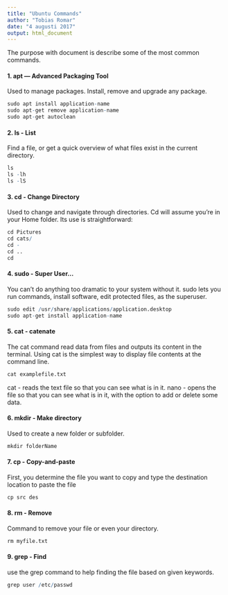 ---
title: "Ubuntu Commands"
author: "Tobias Romar"
date: "4 augusti 2017"
output: html_document
---

The purpose with document is describe some of the most common commands. 

#### 1. apt — Advanced Packaging Tool
Used to manage packages. Install, remove and upgrade any package.  

```{r eval = FALSE}
sudo apt install application-name
sudo apt-get remove application-name
sudo apt-get autoclean
``` 

#### 2. ls -  List
Find a file, or get a quick overview of what files exist in the current directory.

```{r eval = FALSE}
ls
ls -lh
ls -lS
``` 


#### 3. cd - Change Directory
Used to change and navigate through directories. Cd will assume you’re in your 
Home folder. Its use is straightforward: 

```{r eval = FALSE}
cd Pictures
cd cats/
cd -
cd ..
cd
``` 


#### 4. sudo - Super User…

You can’t do anything too dramatic to your system without it. sudo lets you 
run commands, install software, edit protected files, as the superuser.  

```{r eval = FALSE}
sudo edit /usr/share/applications/application.desktop
sudo apt-get install application-name
``` 

#### 5. cat - catenate

The cat command read data from files and outputs its content in the terminal. Using cat is the simplest way to display file contents at the command line.

```{r eval = FALSE}
cat examplefile.txt
``` 

cat - reads the text file so that you can see what is in it.
nano - opens the file so that you can see what is in it, with the option to add or delete some data.

#### 6. mkdir - Make directory 

Used to create a new folder or subfolder.
```{r eval = FALSE}
mkdir folderName
``` 

#### 7. cp - Copy-and-paste

First, you determine the file you want to copy and type the destination location to paste the file
```{r eval = FALSE}
cp src des
``` 

#### 8. rm - Remove

Command to remove your file or even your directory. 

```{r eval = FALSE}
rm myfile.txt
``` 

#### 9. grep - Find 

use the grep command to help finding the file based on given keywords.

```{r eval = FALSE}
grep user /etc/passwd
``` 
